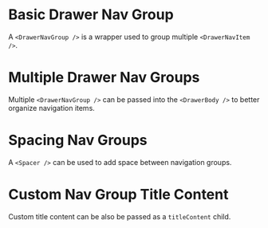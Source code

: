 
# Basic Drawer Nav Group

A `<DrawerNavGroup />` is a wrapper used to group multiple `<DrawerNavItem />`.

<BasicDrawerNavGroup />

# Multiple Drawer Nav Groups

Multiple `<DrawerNavGroup />` can be passed into the `<DrawerBody />` to better organize navigation items.

<MultipleDrawerNavGroups />

# Spacing Nav Groups

A `<Spacer />` can be used to add space between navigation groups.

<SpacingNavGroups />

# Custom Nav Group Title Content

Custom title content can be also be passed as a `titleContent` child.

<CustomNavGroupTitleContent />
